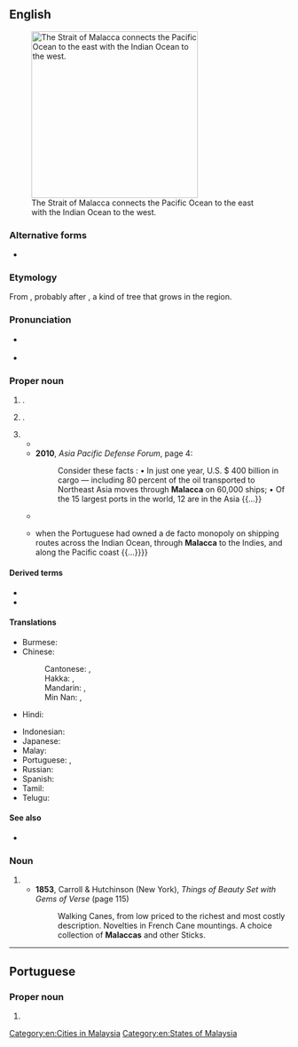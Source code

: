 {{also|malacca}}
==English==
{{wikipedia}}
[[Image:Strait of malacca.jpg|thumb|right|300px|The Strait of Malacca connects the Pacific Ocean to the east with the Indian Ocean to the west.]]

===Alternative forms===
* {{l|en|Melaka}}

===Etymology===
From {{bor|en|ms|Melaka}}, probably after {{m|ms|melaka}}, a kind of tree that grows in the region.

===Pronunciation===
* {{a|Malaysia}} {{IPA|en|/məˈlaka/|/məˈlakə/}}
* {{a|UK}} {{IPA|en|/məˈlækə/}}

===Proper noun===
{{en-proper noun}}

# {{place|en|A state in western <<c/Malaysia>>}}.
# {{place|en|capital city|state:Suf/Malacca|c/Malaysia}}.
# {{short for|en|Strait of Malacca}}
#* {{quote-book|en|year=2000|author=K. Sridharan|title=Sea: Our Saviour|publisher=Taylor & Francis|isbn=9788122412451|page=67
|passage=The Arabs were not pioneers on this route; even earlier than this period Indian ships had sailed through '''Malacca''' to Java and went as far as China.}}
#* '''2010''', ''Asia Pacific Defense Forum'', page 4:
#*: Consider these facts : • In just one year, U.S. $ 400 billion in cargo — including 80 percent of the oil transported to Northeast Asia moves through '''Malacca''' on 60,000 ships; • Of the 15 largest ports in the world, 12 are in the Asia {{...}}
#* {{quote-book|en|year=2012|author=Gabriel Collins|author2=Andew Erickson|author3=Lyle Goldstein|author4=William Murray|title=China's Energy Strategy: The Impact on Bejing's Maritime Policies|publisher=Naval Institute Press|isbn=9781612511511
|passage=Moreover, the per barrel cost of pumping oil through Burma to Yunnan and then refining it and transporting it to market will likely be several times the cost of carrying it through '''Malacca''' on a supertanker to Eastern China&#39;s large demand centers.}}
#* {{quote-book|en|year=2019|author=Michael C. Carhart|title=Leibniz Discovers Asia: Social Networking in the Republic of Letters|publisher=JHU Press|isbn=9781421427546|page=114
|passage={{...}} when the Portuguese had owned a de facto monopoly on shipping routes across the Indian Ocean, through '''Malacca''' to the Indies, and along the Pacific coast&nbsp;{{...}}}}

====Derived terms====
* {{l|en|Malacca cane}}
* {{l|en|Strait of Malacca}}

====Translations====
{{trans-top|state in Malaysia}}
* Burmese: {{t+|my|မာလကာ}}
* Chinese:
*: Cantonese: {{t|yue|馬六甲}}, {{t|yue|马六甲|tr=maa5 luk6 gaap3}}
*: Hakka: {{t|hak|馬六甲}}, {{t|hak|马六甲|tr=Mâ-liuk-kap}}
*: Mandarin: {{t+|cmn|馬六甲}}, {{t+|cmn|马六甲|tr=Mǎliùjiǎ}}
*: Min Nan: {{t|nan|馬六甲}}, {{t|nan|马六甲|tr=Má-la̍k-kah}}
* Hindi: {{t|hi|मलक्का}}
{{trans-mid}}
* Indonesian: {{t+|id|Melaka}}
* Japanese: {{t|ja|マラッカ|tr=Marakka}}
* Malay: {{t|ms|Melaka}}
* Portuguese: {{t|pt|Malaca|f}}, {{t|pt|Málaca|f}}
* Russian: {{t+|ru|Мала́кка|f}}
* Spanish: {{t|es|Malaca|f}}
* Tamil: {{t|ta|மலாக்கா}}
* Telugu: {{t|te|మలక్కా}}
{{trans-bottom}}

====See also====
* {{q|not to be confused with}} {{l|en|Molucca}}

===Noun===
{{en-noun}}

# {{short for|en|Malacca cane}}
#* '''1853''', Carroll & Hutchinson (New York), ''Things of Beauty Set with Gems of Verse'' (page 115)
#*: Walking Canes, from low priced to the richest and most costly description. Novelties in French Cane mountings. A choice collection of '''Malaccas''' and other Sticks.

[[Category:en:Cities in Malaysia]]
[[Category:en:States of Malaysia]]

----

==Portuguese==

===Proper noun===
{{pt-proper noun|f}}

# {{alternative spelling of|pt|Malaca}}
